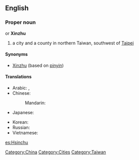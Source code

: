 {{wikipedia}}
==English==

===Proper noun===
{{en-proper noun}} or '''Xinzhu'''
# a city and a county in northern Taiwan, southwest of [[Taipei]]

====Synonyms====
* [[Xinzhu]] (based on [[pinyin]])

====Translations====
{{trans-top|a city in Taiwan}}
* Arabic: {{t|ar|شينجو|m|tr=shinjuu|sc=Arab}},  {{t|ar|شينتشو|m|tr=shintshuu|sc=Arab}}
* Chinese:
*: Mandarin: {{t-|cmn|新竹|tr=Xīnzhú|sc=Hani}}
* Japanese: {{t-|ja|新竹|tr=しんちく, Shinchiku}}
{{trans-mid}}
* Korean: {{t|ko|신주|tr=Sinju|sc=Hang}}
* Russian: {{t|ru|Синьчжу|m|tr=Sin’čžú}} {{indeclinable}}
* Vietnamese: {{t|vi|Tân Trúc|xs=Vietnamese}}
{{trans-bottom}}

[[Category:China]]
[[Category:Cities]]
[[Category:Taiwan]]

[[es:Hsinchu]]